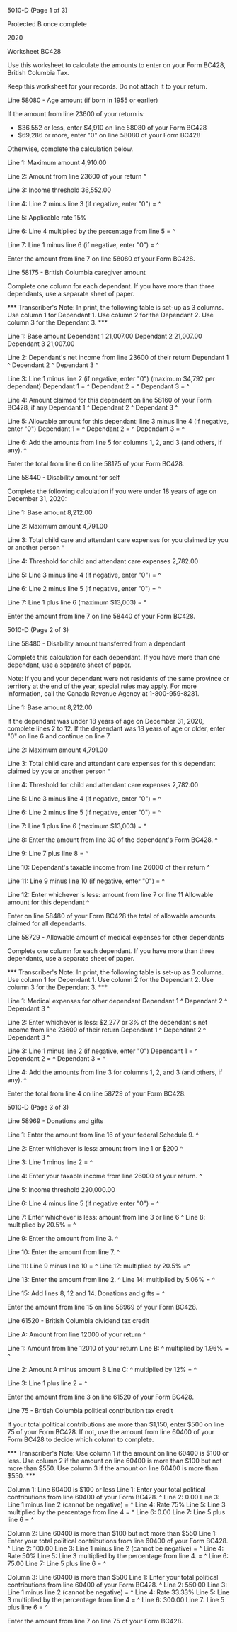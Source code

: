 ﻿5010-D (Page 1 of 3) 
 
Protected B once complete 
 
2020 
 
Worksheet BC428 
 
Use this worksheet to calculate the amounts to enter on your Form BC428, 
British Columbia Tax. 
 
Keep this worksheet for your records. Do not attach it to your return. 
 
Line 58080 - Age amount (if born in 1955 or earlier) 
 
If the amount from line 23600 of your return is: 
 
- $36,552 or less, enter $4,910 on line 58080 of your Form BC428 
- $69,286 or more, enter "0" on line 58080 of your Form BC428 
 
Otherwise, complete the calculation below. 
 
Line 1: Maximum amount 4,910.00 
 
Line 2: Amount from line 23600 of your return ^
 
Line 3: Income threshold 36,552.00 
 
Line 4: Line 2 minus line 3 (if negative, enter "0") = ^
 
Line 5: Applicable rate 15% 
 
Line 6: Line 4 multiplied by the percentage from line 5 = ^
 
Line 7: Line 1 minus line 6 (if negative, enter "0") = ^
 
Enter the amount from line 7 on line 58080 of your Form BC428. 
 
Line 58175 - British Columbia caregiver amount 
 
Complete one column for each dependant. If you have more than three 
dependants, use a separate sheet of paper. 
 
*** Transcriber's Note: In print, the following table is set-up as 3 columns. 
Use column 1 for Dependant 1. Use column 2 for the Dependant 2. Use column 3 
for the Dependant 3. *** 
 
Line 1: Base amount 
Dependant 1 21,007.00 
Dependant 2 21,007.00 
Dependant 3 21,007.00 
 
Line 2: Dependant's net income from line 23600 of their return 
Dependant 1 ^
Dependant 2 ^
Dependant 3 ^
 
Line 3: Line 1 minus line 2 (if negative, enter "0") (maximum $4,792 per 
dependant) 
Dependant 1 = ^
Dependant 2 = ^
Dependant 3 = ^
 
Line 4: Amount claimed for this dependant on line 58160 of your Form BC428, 
if any 
Dependant 1 ^
Dependant 2 ^
Dependant 3 ^
 
Line 5: Allowable amount for this dependant: line 3 minus line 4 (if 
negative, enter "0") 
Dependant 1 = ^
Dependant 2 = ^
Dependant 3 = ^
 
Line 6: Add the amounts from line 5 for columns 1, 2, and 3 (and others, if 
any). ^
 
Enter the total from line 6 on line 58175 of your Form BC428. 
 
Line 58440 - Disability amount for self 
 
Complete the following calculation if you were under 18 years of age on 
December 31, 2020: 
 
Line 1: Base amount 8,212.00 
 
Line 2: Maximum amount 4,791.00 
 
Line 3: Total child care and attendant care expenses for you claimed by you 
or another person ^
 
Line 4: Threshold for child and attendant care expenses 2,782.00 
 
Line 5: Line 3 minus line 4 (if negative, enter "0") = ^
 
Line 6: Line 2 minus line 5 (if negative, enter "0") = ^
 
Line 7: Line 1 plus line 6 (maximum $13,003) = ^
 
Enter the amount from line 7 on line 58440 of your Form BC428. 
 
 
5010-D (Page 2 of 3) 
 
Line 58480 - Disability amount transferred from a dependant 
 
Complete this calculation for each dependant. If you have more than one 
dependant, use a separate sheet of paper. 
 
Note: 
If you and your dependant were not residents of the same province or 
territory at the end of the year, special rules may apply. For more 
information, call the Canada Revenue Agency at 1-800-959-8281. 
 
Line 1: Base amount 8,212.00 
 
If the dependant was under 18 years of age on December 31, 2020, complete 
lines 2 to 12. If the dependant was 18 years of age or older, enter "0" on 
line 6 and continue on line 7. 
 
Line 2: Maximum amount 4,791.00 
 
Line 3: Total child care and attendant care expenses for this dependant 
claimed by you or another person ^
 
Line 4: Threshold for child and attendant care expenses 2,782.00 
 
Line 5: Line 3 minus line 4 (if negative, enter "0") = ^
 
Line 6: Line 2 minus line 5 (if negative, enter "0") = ^
 
Line 7: Line 1 plus line 6 (maximum $13,003) = ^
 
Line 8: Enter the amount from line 30 of the dependant's Form BC428. ^
 
Line 9: Line 7 plus line 8 = ^
 
Line 10: Dependant's taxable income from line 26000 of their return ^
 
Line 11: Line 9 minus line 10 (if negative, enter "0") = ^
 
Line 12: Enter whichever is less: amount from line 7 or line 11 Allowable 
amount for this dependant ^
 
Enter on line 58480 of your Form BC428 the total of allowable amounts claimed 
for all dependants. 
 
Line 58729 - Allowable amount of medical expenses for other dependants 
 
Complete one column for each dependant. If you have more than three 
dependants, use a separate sheet of paper. 
 
*** Transcriber's Note: In print, the following table is set-up as 3 columns. 
Use column 1 for Dependant 1. Use column 2 for the Dependant 2. Use column 3 
for the Dependant 3. *** 
 
Line 1: Medical expenses for other dependant 
Dependant 1 ^
Dependant 2 ^
Dependant 3 ^
 
Line 2: Enter whichever is less: $2,277 or 3% of the dependant's net income 
from line 23600 of their return 
Dependant 1 ^
Dependant 2 ^
Dependant 3 ^
 
Line 3: Line 1 minus line 2 (if negative, enter "0") 
Dependant 1 = ^
Dependant 2 = ^
Dependant 3 = ^
 
Line 4: Add the amounts from line 3 for columns 1, 2, and 3 (and others, if 
any). ^
 
Enter the total from line 4 on line 58729 of your Form BC428. 
 
 
5010-D (Page 3 of 3) 
 
Line 58969 - Donations and gifts 
 
Line 1: Enter the amount from line 16 of your federal Schedule 9. ^
 
Line 2: Enter whichever is less: amount from line 1 or $200 ^
 
Line 3: Line 1 minus line 2 = ^
 
Line 4: Enter your taxable income from line 26000 of your return. ^
 
Line 5: Income threshold 220,000.00 
 
Line 6: Line 4 minus line 5 (if negative enter "0") = ^
 
Line 7: Enter whichever is less: amount from line 3 or line 6 ^
Line 8: multiplied by 20.5% = ^
 
Line 9: Enter the amount from line 3. ^
 
Line 10: Enter the amount from line 7. ^
 
Line 11: Line 9 minus line 10 = ^
Line 12: multiplied by 20.5% =^
 
Line 13: Enter the amount from line 2. ^
Line 14: multiplied by 5.06% = ^
 
Line 15: Add lines 8, 12 and 14. Donations and gifts = ^
 
Enter the amount from line 15 on line 58969 of your Form BC428. 
 
Line 61520 - British Columbia dividend tax credit 
 
Line A: Amount from line 12000 of your return ^
 
Line 1: Amount from line 12010 of your return Line B: ^
multiplied by 1.96% = ^
 
Line 2: Amount A minus amount B Line C: ^
multiplied by 12% = ^
 
Line 3: Line 1 plus line 2 = ^
 
Enter the amount from line 3 on line 61520 of your Form BC428. 
 
Line 75 - British Columbia political contribution tax credit 
 
If your total political contributions are more than $1,150, enter $500 on 
line 75 of your Form BC428. If not, use the amount from line 60400 of your 
Form BC428 to decide which column to complete. 
 
*** Transcriber's Note: Use column 1 if the amount on line 60400 is $100 or 
less. Use column 2 if the amount on line 60400 is more than $100 but not more 
than $550. Use column 3 if the amount on line 60400 is more than $550. *** 
 
Column 1: Line 60400 is $100 or less 
Line 1: Enter your total political contributions from line 60400 of your Form 
BC428. ^
Line 2: 0.00 
Line 3: Line 1 minus line 2 (cannot be negative) = ^
Line 4: Rate 75% 
Line 5: Line 3 multiplied by the percentage from line 4 = ^
Line 6: 0.00 
Line 7: Line 5 plus line 6 = ^
 
Column 2: Line 60400 is more than $100 but not more than $550 
Line 1: Enter your total political contributions from line 60400 of your Form 
BC428. ^
Line 2: 100.00 
Line 3: Line 1 minus line 2 (cannot be negative) = ^
Line 4: Rate 50% 
Line 5: Line 3 multiplied by the percentage from line 4. = ^
Line 6: 75.00 
Line 7: Line 5 plus line 6 = ^
 
Column 3: Line 60400 is more than $500 
Line 1: Enter your total political contributions from line 60400 of your Form 
BC428. ^
Line 2: 550.00 
Line 3: Line 1 minus line 2 (cannot be negative) = ^
Line 4: Rate 33.33% 
Line 5: Line 3 multiplied by the percentage from line 4 = ^
Line 6: 300.00 
Line 7: Line 5 plus line 6 = ^
 
Enter the amount from line 7 on line 75 of your Form BC428.

 




